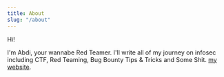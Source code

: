 ```yaml
---
title: About
slug: "/about"
---
```


Hi!

I'm Abdi, your wannabe Red Teamer. I'll write all of my journey on infosec including CTF, Red Teaming, Bug Bounty Tips & Tricks and Some Shit. [my website](https://abdipn.dev).
